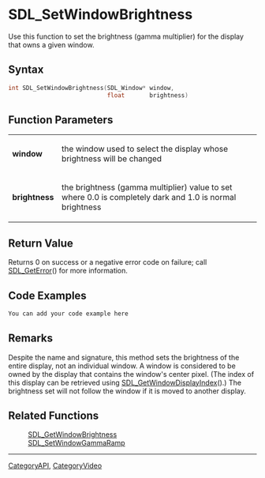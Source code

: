 
= SDL_SetWindowBrightness =
Use this function to set the brightness (gamma multiplier) for the display that owns a given window.


== Syntax ==
<syntaxhighlight lang='c++'>
int SDL_SetWindowBrightness(SDL_Window* window,
                            float       brightness)
</syntaxhighlight>

== Function Parameters ==
{|
|'''window'''
|the window used to select the display whose brightness will be changed
|-
|'''brightness'''
|the brightness (gamma multiplier) value to set where 0.0 is completely dark and 1.0 is normal brightness
|}

== Return Value ==
Returns 0 on success or a negative error code on failure; call [[SDL_GetError]]() for more information.

== Code Examples ==
<syntaxhighlight lang='c++'>
You can add your code example here
</syntaxhighlight>

== Remarks ==
Despite the name and signature, this method sets the brightness of the entire display, not an individual window. A window is considered to be owned by the display that contains the window's center pixel. (The index of this display can be retrieved using [[SDL_GetWindowDisplayIndex]]().) The brightness set will not follow the window if it is moved to another display.

== Related Functions ==
:[[SDL_GetWindowBrightness]]
:[[SDL_SetWindowGammaRamp]]

----
[[CategoryAPI]], [[CategoryVideo]]
